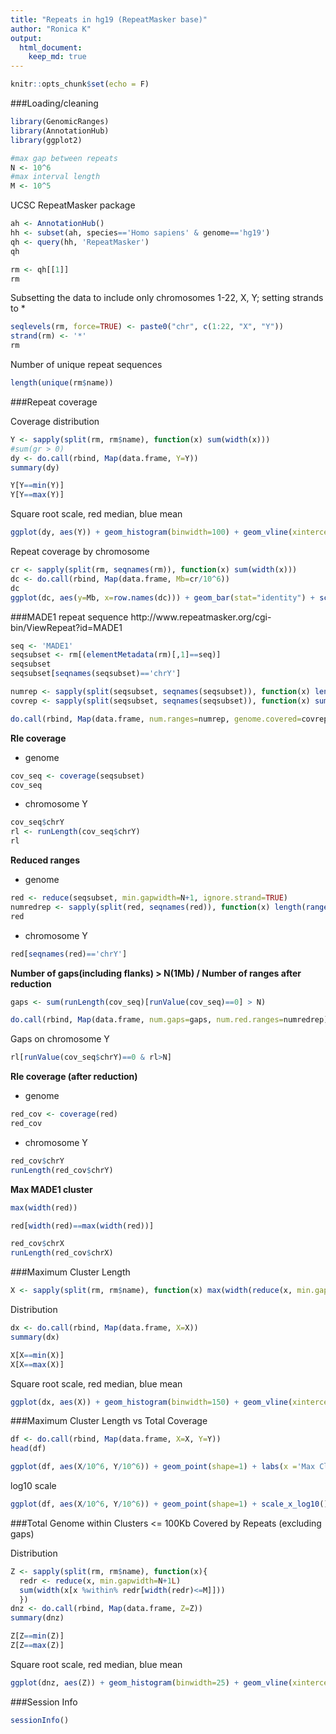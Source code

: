 ```yaml
---
title: "Repeats in hg19 (RepeatMasker base)"
author: "Ronica K"
output: 
  html_document:
    keep_md: true
---
```


```r
knitr::opts_chunk$set(echo = F)
```

###Loading/cleaning

```r
library(GenomicRanges)
library(AnnotationHub)
library(ggplot2)

#max gap between repeats
N <- 10^6
#max interval length
M <- 10^5
```

UCSC RepeatMasker package

```r
ah <- AnnotationHub()
hh <- subset(ah, species=='Homo sapiens' & genome=='hg19')
qh <- query(hh, 'RepeatMasker')
qh
```

```r
rm <- qh[[1]]
rm
```

Subsetting the data to include only chromosomes 1-22, X, Y; setting strands to *

```r
seqlevels(rm, force=TRUE) <- paste0("chr", c(1:22, "X", "Y"))
strand(rm) <- '*'
rm
```

Number of unique repeat sequences

```r
length(unique(rm$name))
```

###Repeat coverage

Coverage distribution

```r
Y <- sapply(split(rm, rm$name), function(x) sum(width(x)))
#sum(gr > 0)
dy <- do.call(rbind, Map(data.frame, Y=Y))
summary(dy)
```

```r
Y[Y==min(Y)]
Y[Y==max(Y)]
```

Square root scale, red median, blue mean
```r
ggplot(dy, aes(Y)) + geom_histogram(binwidth=100) + geom_vline(xintercept=median(Y), color='red') + scale_x_sqrt() + geom_vline(xintercept=mean(Y), color='blue')
```

Repeat coverage by chromosome

```r
cr <- sapply(split(rm, seqnames(rm)), function(x) sum(width(x)))
dc <- do.call(rbind, Map(data.frame, Mb=cr/10^6))
dc
ggplot(dc, aes(y=Mb, x=row.names(dc))) + geom_bar(stat="identity") + scale_x_discrete(limits=paste0("chr", c(1:22, "X", "Y"))) + coord_flip()
```

###MADE1 repeat sequence 
http://www.repeatmasker.org/cgi-bin/ViewRepeat?id=MADE1


```r
seq <- 'MADE1'
seqsubset <- rm[(elementMetadata(rm)[,1]==seq)]
seqsubset
seqsubset[seqnames(seqsubset)=='chrY']

numrep <- sapply(split(seqsubset, seqnames(seqsubset)), function(x) length(ranges(x)))
covrep <- sapply(split(seqsubset, seqnames(seqsubset)), function(x) sum(width(x)))

do.call(rbind, Map(data.frame, num.ranges=numrep, genome.covered=covrep))
```

__Rle coverage__

- genome

```r
cov_seq <- coverage(seqsubset)
cov_seq
```

- chromosome Y

```r
cov_seq$chrY
rl <- runLength(cov_seq$chrY)
rl
```

__Reduced ranges__

- genome

```r
red <- reduce(seqsubset, min.gapwidth=N+1, ignore.strand=TRUE)
numredrep <- sapply(split(red, seqnames(red)), function(x) length(ranges(x)))
red
```

- chromosome Y

```r
red[seqnames(red)=='chrY']
```

__Number of gaps(including flanks) > N(1Mb) / Number of ranges after reduction__

```r
gaps <- sum(runLength(cov_seq)[runValue(cov_seq)==0] > N)

do.call(rbind, Map(data.frame, num.gaps=gaps, num.red.ranges=numredrep))
```

Gaps on chromosome Y

```r
rl[runValue(cov_seq$chrY)==0 & rl>N]

```

__Rle coverage (after reduction)__

- genome

```r
red_cov <- coverage(red)
red_cov
```

- chromosome Y

```r
red_cov$chrY
runLength(red_cov$chrY)
```

__Max MADE1 cluster__

```r
max(width(red))

red[width(red)==max(width(red))]

red_cov$chrX
runLength(red_cov$chrX)
```

###Maximum Cluster Length 

```r
X <- sapply(split(rm, rm$name), function(x) max(width(reduce(x, min.gapwidth=N+1L, ignore.strand=TRUE))))
```

Distribution
```r
dx <- do.call(rbind, Map(data.frame, X=X))
summary(dx)
```

```r
X[X==min(X)]
X[X==max(X)]
```

Square root scale, red median, blue mean

```r
ggplot(dx, aes(X)) + geom_histogram(binwidth=150) + geom_vline(xintercept=median(X), color='red') + geom_vline(xintercept=mean(X), color='blue') + scale_x_sqrt()
```

###Maximum Cluster Length vs Total Coverage

```r
df <- do.call(rbind, Map(data.frame, X=X, Y=Y))
head(df)
```


```r
ggplot(df, aes(X/10^6, Y/10^6)) + geom_point(shape=1) + labs(x ='Max Cluster Length, Mb', y = 'Total Coverage, Mb') + geom_vline(xintercept=median(X)/10^6, color='red') + geom_hline(yintercept=median(Y)/10^6, color='red')
```

log10 scale

```r
ggplot(df, aes(X/10^6, Y/10^6)) + geom_point(shape=1) + scale_x_log10() + scale_y_log10() + labs(x ='Max Cluster Length, Mb (log10 scale)', y = 'Total Coverage, Mb (log10 scale)') + geom_vline(xintercept=log10(median(X)/10^6), color='red') + geom_hline(yintercept=log10(median(Y)/10^6+1), color='red')
```

###Total Genome within Clusters <= 100Kb Covered by Repeats (excluding gaps)

Distribution

```r
Z <- sapply(split(rm, rm$name), function(x){
  redr <- reduce(x, min.gapwidth=N+1L)
  sum(width(x[x %within% redr[width(redr)<=M]]))
  })
dnz <- do.call(rbind, Map(data.frame, Z=Z))
summary(dnz)
```

```r
Z[Z==min(Z)]
Z[Z==max(Z)]
```

Square root scale, red median, blue mean

```r
ggplot(dnz, aes(Z)) + geom_histogram(binwidth=25) + geom_vline(xintercept=median(Z), color='red') + geom_vline(xintercept=mean(Z), color='blue') + scale_x_sqrt()
```

###Session Info

```r
sessionInfo()

```